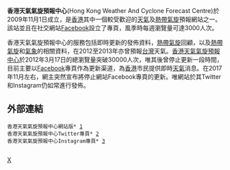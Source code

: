 '''香港天氣氣旋預報中心'''(Hong Kong Weather And Cyclone Forecast Centre)於2009年11月1日成立，是[[香港|香港]]其中一個較受歡迎的[[天氣|天氣]]及[[熱帶氣旋|熱帶氣旋]]預報網站之一。該站並且在社交網站[[Facebook|Facebook]]設立了專頁，風季時每週瀏覽量可達3000人次。

香港天氣氣旋預報中心的服務包括即時更新的發佈資料，[[熱帶氣旋|熱帶氣旋]]回顧，以及[[熱帶氣旋|熱帶氣旋]]和[[氣象|氣象]]的相關資料，在2012至2013年亦曾預報[[台灣|台灣]]天氣。[[香港天氣氣旋預報中心|香港天氣氣旋預報中心]]於2012年3月17日的總瀏覽量突破30000人次，唯其後曾停止更新一段時間，目前主要以[[Facebook|Facebook]]專頁作為更新渠道，為[[香港|香港]]市民提供即時[[天氣|天氣]]消息。在2017年11月左右，網主突然宣布將停止網站Facebook專頁的更新。唯網站於其Twitter和Instagram仍如常進行發佈。

==外部連結==
 香港天氣氣旋預報中心網站版*{{zh-hk}} [http://sites.google.com/site/hkcdfc588988/home] 
 香港天氣氣旋預報中心Twitter專頁*{{zh-hk}} [https://twitter.com/hkwcfc_official] 
 香港天氣氣旋預報中心Instagram專頁*{{zh-hk}} [https://www.instagram.com/hkwcfc_official/] 
<div class="references-small" style="-moz-column-count:2; column-count:2;">
<references />
</div>

{{metro-stub}}
{{HK-soc-stub}}

[[category:香港天氣網站|X]]